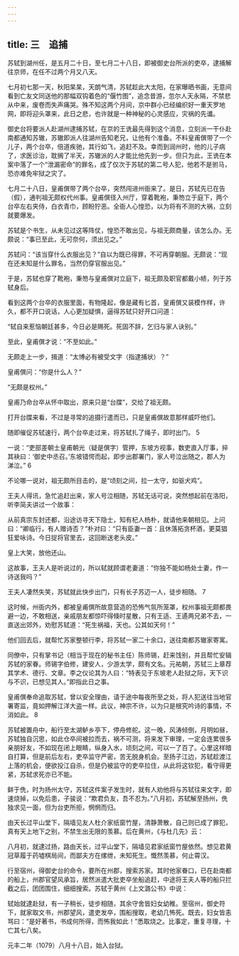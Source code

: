 ```yaml
---
---
---
```

title: 三　追捕
---




苏轼到湖州任，是五月二十日，至七月二十八日，即被御史台所派的吏卒，逮捕解往京师，在任不过两个月又八天。

七月初七那一天，秋阳杲杲，天朗气清，苏轼趁此大太阳，在家曝晒书画，无意间看到亡友文同送他的那幅双钩着色的“偃竹图”，追念昔游，忽尔人天永隔，不禁悲从中来，废卷而失声痛哭。殊不知这两个月间，京中群小已经编织好一重天罗地网，即将迎头罩来，此日之悲，也许就是一种神秘的心灵感应，灾祸的先谶。

御史台将要派人赴湖州逮捕苏轼，在京的王诜最先得到这个消息，立刻派一干仆赴南都通知苏辙，苏辙即派人往湖州告知老兄，让他有个准备。不料皇甫僎带了一个儿子，两个台卒，倍道疾驰，其行如飞，追赶不及。幸而到润州时，他的儿子病了，求医诊治，耽搁了半天，苏辙派的人才能比他先到一步。但只为此，王诜在本案中落了一个“泄漏密命”的罪名，成了仅次于苏轼的第二号人犯，他若不是驸马，恐亦难免牢狱之灾了。

七月二十八日，皇甫僎带了两个台卒，突然闯进州衙来了。是日，苏轼先已在告（假），通判祖无颇权代州事。皇甫僎径入州厅，穿着靴袍，秉笏立于庭下，两个台卒左右夹侍，白衣青巾，顾盼狞恶。全衙人心惶恐，以为将有不测的大祸，立刻就要爆发。

苏轼是个书生，从未见过这等阵仗，惶恐不敢出见，与祖无颇商量，该怎么办。无颇说：“事已至此，无可奈何，须出见之。”

苏轼问：“该当穿什么衣服出见？”自以为既已得罪，不可再穿朝服。无颇说：“现在还未知是什么罪名，当然仍穿官服出见。”

于是，苏轼也穿了靴袍，秉笏与皇甫僎对立庭下，祖无颇及职官都戴小帻，列于苏轼身后。

看到这两个台卒的衣服里面，有物隆起，像是藏有匕首，皇甫僎又装模作样，许久，都不开口说话，人心更加疑惧，逼得苏轼只好开口问道：

“轼自来惹恼朝廷甚多，今日必是赐死。死固不辞，乞归与家人诀别。”

至此，皇甫僎才说：“不至如此。”

无颇走上一步，揖道：“太博必有被受文字（指逮捕状）？”

皇甫僎问：“你是什么人？”

“无颇是权州。”

皇甫乃命台卒从怀中取出，原来只是“台牒”，交给了祖无颇。

打开台牒来看，不过是寻常的追摄行遣而已，只是皇甫僎故意那样威吓他们。

随即催促苏轼速行，两个台卒走过来，将苏轼扎了绳子，即时出门。 5

一说：“吏部差朝士皇甫朝光（疑是僎字）管押，东坡方视事，数吏直入厅事，捽其袂曰：‘御史中丞召。’东坡错愕而起，即步出郡署门，家人号泣出随之，郡人为涕泣。” 6

不论哪一说对，祖无颇所目击的，是“顷刻之间，拉一太守，如驱犬鸡”。

王夫人得讯，急忙追赶出来，家人号泣相随，苏轼无话可说，突然想起前在洛阳，听李简夫讲过一个故事：

从前真宗东封还都，沿途访寻天下隐士，知有杞人杨朴，就请他来朝相见。上问曰：“卿临行，有人赠诗否？”朴对曰：“只有臣妻一首：且休落拓贪杯酒，更莫猖狂爱咏诗。今日捉将官里去，这回断送老头皮。”

皇上大笑，放他还山。

这故事，王夫人是听说过的，所以轼就顾谓老妻道：“你独不能如杨处士妻，作一诗送我吗？”

王夫人凄然失笑，苏轼就此快步出门，只有长子苏迈一人，徒步相随。 7

这时候，州衙内外，都被皇甫僎所故意营造的恐怖气氛所笼罩，权州事祖无颇都畏避一边，不敢相送，亲戚朋友都惊吓得倏时星散，只有王适、王遹两兄弟不去，一直送出郊外，劝慰苏轼道：“死生祸福，天也。公其如天何！”

他们回去后，就帮忙苏家整顿行李，将苏轼一家二十余口，送往南都苏辙家寄寓。

同僚中，只有掌书记（相当于现在的秘书主任）陈师锡，赶来饯别，并且帮忙安辑苏轼的家眷。师锡字伯修，建安人，少游太学，颇有文名。元祐朝，苏轼三上章荐其学术、德行、文章。李之仪论其为人曰：“特表见于东坡老人赴狱之际，天下识与不识，已想见其人。”即指此日之事。

皇甫僎奉命追取苏轼，曾以安全理由，请于途中每夜所至之处，将人犯送往当地官署寄监，竟如押解江洋大盗一样。此议，神宗不许，以为只是根究吟诗的事情，不消如此。 8

苏轼被置舟中，船行至太湖鲈乡亭下，停舟修舵。这一晚，风涛倾倒，月明如昼，苏轼独自沉思，如此仓卒间被拉而去，祸不可测，将来发下审理，一定会连累很多亲朋好友，不如现在闭上眼睛，纵身入水，顷刻之间，可以一了百了。心里这样暗自打算，但是前后左右，吏卒监守严密，苦无脱身机会。至扬子江边，苏轼趁渡江上落的机会，便欲投江自杀，但是仍被监守的吏卒拉住，从此将这钦犯，看守得更紧，苏轼求死亦已不能。

鲜于侁，时为扬州太守，苏轼这件案子发生时，就有人劝他将与苏轼往来文字，即速烧掉，以免后患，子骏说：“欺君负友，吾不忍为。”八月初，苏轼解至扬州，侁独求见一面，但为台吏所拒，惘惘而归。

由天长过平山堂下，隔墙见友人杜介家纸窗竹屋，清静萧散，自己则已成了罪犯，真有天上地下之别，不禁生出无限的羡慕。后在黄州，《与杜几先》云：

八月初，就逮过扬，路由天长，过平山堂下，隔墙见君家纸窗竹屋依然。想见君黄冠草履于药墟棋局间，而鄙夫方在缧绁，未知死生。慨然羡慕，何止霄汉。



行至宿州，得御史台的命令，要所在州郡，搜索苏家。其时他家眷口，已在赴南都的船上，州郡官望风承旨，居然派遣大批吏卒坐船追赶，中途将王夫人等的船只拦截之后，团团围住，细细搜索。苏轼于黄州《上文潞公书》中说：

轼始就逮赴狱，有一子稍长，徒步相随，其余守舍皆妇女幼稚。至宿州，御史符下，就家取文书，州郡望风，遣吏发卒，围船搜取，老幼几怖死。既去，妇女皆恚骂曰：“是好著书，书成何所得，而怖我如此！”悉取烧之。比事定，重复寻理，十亡其七八矣。



元丰二年（1079）八月十八日，始入台狱。